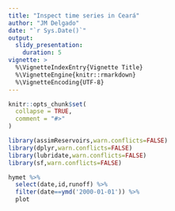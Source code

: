 ```yaml
---
title: "Inspect time series in Ceará"
author: "JM Delgado"
date: "`r Sys.Date()`"
output:
  slidy_presentation:
    duration: 5    
vignette: >
  %\VignetteIndexEntry{Vignette Title}
  %\VignetteEngine{knitr::rmarkdown}
  %\VignetteEncoding{UTF-8}
---
```


```r
knitr::opts_chunk$set(
  collapse = TRUE,
  comment = "#>"
)

library(assimReservoirs,warn.conflicts=FALSE)
library(dplyr,warn.conflicts=FALSE)
library(lubridate,warn.conflicts=FALSE)
library(sf,warn.conflicts=FALSE)

hymet %>%
  select(date,id,runoff) %>%
  filter(date==ymd('2000-01-01')) %>%
  plot




```
